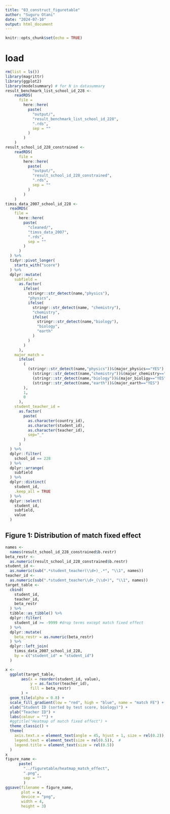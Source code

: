 ```yaml
---
title: "03_construct_figuretable"
author: "Suguru Otani"
date: "2024-07-10"
output: html_document
---
```


```r
knitr::opts_chunk$set(echo = TRUE)
```

# load {.tabset}

```r
rm(list = ls())
library(magrittr)
library(ggplot2)
library(modelsummary) # for N in datasummary
result_benchmark_list_school_id_228 <-
    readRDS(
      file = 
        here::here(
          paste(
            "output/",
            "result_benchmark_list_school_id_228",
            ".rds",
            sep = ""
          )
        )
    )
result_school_id_228_constrained <-
    readRDS(
      file = 
        here::here(
          paste(
            "output/",
            "result_school_id_228_constrained",
            ".rds",
            sep = ""
          )
        )
    )
timss_data_2007_school_id_228 <-
  readRDS(
    file = 
      here::here(
        paste(
          "cleaned/",
          "timss_data_2007",
          ".rds",
          sep = ""
        )
      )
  ) %>% 
  tidyr::pivot_longer(
    starts_with("score")
  ) %>% 
  dplyr::mutate(
    subfield = 
      as.factor(
        ifelse(
          stringr::str_detect(name,"physics"), 
          "physics", 
          ifelse(
            stringr::str_detect(name, "chemistry"), 
            "chemistry", 
            ifelse(
              stringr::str_detect(name,"biology"),
              "biology", 
              "earth"
            )
          )
        )
      ),
    major_match = 
      ifelse(
        (
          (stringr::str_detect(name,"physics"))&(major_physics=="YES")|
            (stringr::str_detect(name,"chemistry"))&(major_chemistry=="YES")|
            (stringr::str_detect(name,"biology"))&(major_bioligy=="YES")|
            (stringr::str_detect(name,"earth"))&(major_earth=="YES")
        ),
        1,
        0
      ),
    student_teacher_id = 
      as.factor(
        paste(
          as.character(country_id),
          as.character(student_id),
          as.character(teacher_id),
          sep="_"
        )
      )
  ) %>% 
  dplyr::filter(
    school_id == 228
  ) %>% 
  dplyr::arrange(
    subfield
  ) %>% 
  dplyr::distinct(
    student_id,
    .keep_all = TRUE
  ) %>% 
  dplyr::select(
    student_id,
    subfield,
    value
  )
```


## Figure 1: Distribution of match fixed effect {.tabset}


```r
names <-
  names(result_school_id_228_constrained$b.restr)
beta_restr <-
  as.numeric(result_school_id_228_constrained$b.restr)
student_id <-
  as.numeric(sub(".*student_teacher(\\d+)_.*", "\\1", names))
teacher_id <- 
  as.numeric(sub(".*student_teacher\\d+_(\\d+)", "\\1", names))
target_table <-
  cbind(
    student_id,
    teacher_id,
    beta_restr
  ) %>% 
  tibble::as_tibble() %>% 
  dplyr::filter(
    student_id >= -9999 #drop terms except match fixed effect
  ) %>% 
  dplyr::mutate(
    beta_restr = as.numeric(beta_restr)
  ) %>% 
  dplyr::left_join(
    timss_data_2007_school_id_228,
    by = c("student_id" = "student_id")
  )

x <-
  ggplot(target_table, 
       aes(x = reorder(student_id, value), 
           y = as.factor(teacher_id),
           fill = beta_restr)
       ) +
  geom_tile(alpha = 0.8) +
  scale_fill_gradient(low = "red", high = "blue", name = "match FE") +
  xlab("Student ID (sorted by test score, biology)") +
  ylab("Teacher ID") +
  labs(colour = "") +
  #ggtitle("Heatmap of match fixed effect") +
  theme_classic() + 
  theme(
    axis.text.x = element_text(angle = 45, hjust = 1, size = rel(0.2)),
    legend.text = element_text(size = rel(0.5)),  #
    legend.title = element_text(size = rel(0.5)) 
  )
x
figure_name <-
      paste(
        "../figuretable/heatmap_match_effect",
        ".png",
        sep = ""
        )
ggsave(filename = figure_name,
       plot = x,
       device = "png",
       width = 4,
       height = 3)
```